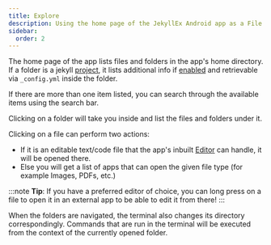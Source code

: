 ```yaml
---
title: Explore
description: Using the home page of the JekyllEx Android app as a File explorer.
sidebar:
  order: 2
---
```


The home page of the app lists files and folders in the app's home directory. If a folder is a jekyll [project](https://docs.jekyllex.xyz/usage/projects), it lists additional info if [enabled](https://docs.jekyllex.xyz/settings#reduce-animations) and retrievable via `_config.yml` inside the folder.

If there are more than one item listed, you can search through the available items using the search bar.

Clicking on a folder will take you inside and list the files and folders under it.

Clicking on a file can perform two actions:

* If it is an editable text/code file that the app's inbuilt [Editor](https://docs.jekyllex.xyz/manage#editing-content) can handle, it will be opened there.
* Else you will get a list of apps that can open the given file type (for example Images, PDFs, etc.)

:::note
**Tip**: If you have a preferred editor of choice, you can long press on a file to open it in an external app to be able to edit it from there!
:::

When the folders are navigated, the terminal also changes its directory correspondingly. Commands that are run in the terminal will be executed from the context of the currently opened folder.
